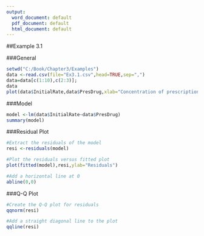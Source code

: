 ---
output:
  word_document: default
  pdf_document: default
  html_document: default
---

##Example 3.1

###General
```{r, echo = TRUE}
setwd("C:/Book/Chapter3/Examples")
data <-read.csv(file="Ex3.1.csv",head=TRUE,sep=",")
data=data[c(1:10),c(2:3)];
data
plot(data$InitialRate,data$PresDrug,xlab="Concentration of prescription drug, M",ylab="Initial Rate, M/min",pch=19)
```

###Model
```{r, echo = TRUE}
model <-lm(data$InitialRate~data$PresDrug)
summary(model)
```


###Residual Plot
```{r, echo = TRUE}
#Extract the residuals of the model
resi <-residuals(model)

#Plot the residuals versus fitted plot
plot(fitted(model),resi,ylab="Residuals")

#Add a horizontal line at 0
abline(0,0)
```

###Q-Q Plot
```{r, echo = TRUE}
#Create the Q-Q plot for residuals
qqnorm(resi)

#Add a straight diagonal line to the plot
qqline(resi)
```